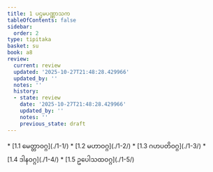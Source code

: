 ```yaml
---
title: 1 ပဌမပဏ္ဏာသက
tableOfContents: false
sidebar:
  order: 2
type: tipitaka
basket: su
book: a8
review:
  current: review
  updated: '2025-10-27T21:48:28.429966'
  updated_by: ''
  notes: ''
  history:
  - state: review
    date: '2025-10-27T21:48:28.429966'
    updated_by: ''
    notes: ''
    previous_state: draft
---
```



<ReviewStatus review={frontmatter.review} showDetails={true} />

<HypothesisAnnotation frontmatter={frontmatter} />

<DynamicBreadcrumb />



<TableOfContents book="a8" section="1">
* [1.1 မေတ္တာဝဂ္ဂ](./1-1/)
* [1.2 မဟာဝဂ္ဂ](./1-2/)
* [1.3 ဂဟပတိဝဂ္ဂ](./1-3/)
* [1.4 ဒါနဝဂ္ဂ](./1-4/)
* [1.5 ဥပေါသထဝဂ္ဂ](./1-5/)
</TableOfContents>